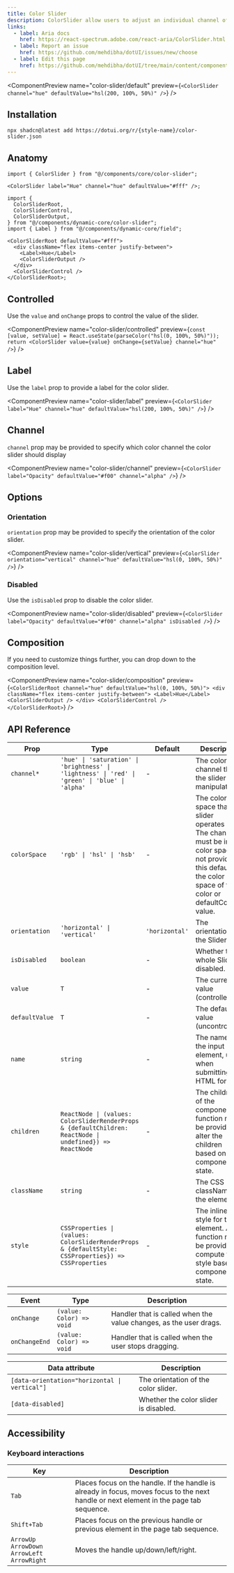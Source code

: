 ```yaml
---
title: Color Slider
description: ColorSlider allow users to adjust an individual channel of a color value.
links:
  - label: Aria docs
    href: https://react-spectrum.adobe.com/react-aria/ColorSlider.html
  - label: Report an issue
    href: https://github.com/mehdibha/dotUI/issues/new/choose
  - label: Edit this page
    href: https://github.com/mehdibha/dotUI/tree/main/content/components/colors/color-slider.mdx?plain=1
---
```


<ComponentPreview
  name="color-slider/default"
  preview={`<ColorSlider channel="hue" defaultValue="hsl(200, 100%, 50%)" />`}
/>

## Installation

```package-install
npx shadcn@latest add https://dotui.org/r/{style-name}/color-slider.json
```

## Anatomy

```tsx
import { ColorSlider } from "@/components/core/color-slider";

<ColorSlider label="Hue" channel="hue" defaultValue="#fff" />;
```

```tsx
import {
  ColorSliderRoot,
  ColorSliderControl,
  ColorSliderOutput,
} from "@/components/dynamic-core/color-slider";
import { Label } from "@/components/dynamic-core/field";

<ColorSliderRoot defaultValue="#fff">
  <div className="flex items-center justify-between">
    <Label>Hue</Label>
    <ColorSliderOutput />
  </div>
  <ColorSliderControl />
</ColorSliderRoot>;
```

## Controlled

Use the `value` and `onChange` props to control the value of the slider.

<ComponentPreview
  name="color-slider/controlled"
  preview={`const [value, setValue] = React.useState(parseColor("hsl(0, 100%, 50%)"));
  return <ColorSlider value={value} onChange={setValue} channel="hue" />`}
/>

## Label

Use the `label` prop to provide a label for the color slider.

<ComponentPreview
  name="color-slider/label"
  preview={`<ColorSlider label="Hue" channel="hue" defaultValue="hsl(200, 100%, 50%)" />`}
/>

## Channel

`channel` prop may be provided to specify which color channel the color slider should display

<ComponentPreview
  name="color-slider/channel"
  preview={`<ColorSlider label="Opacity" defaultValue="#f00" channel="alpha" />`}
/>

## Options

### Orientation

`orientation` prop may be provided to specify the orientation of the color slider.

<ComponentPreview
  name="color-slider/vertical"
  preview={`<ColorSlider orientation="vertical" channel="hue" defaultValue="hsl(0, 100%, 50%)" />`}
/>

### Disabled

Use the `isDisabled` prop to disable the color slider.

<ComponentPreview
  name="color-slider/disabled"
  preview={`<ColorSlider label="Opacity" defaultValue="#f00" channel="alpha" isDisabled />`}
/>

## Composition

If you need to customize things further, you can drop down to the composition level.

<ComponentPreview
  name="color-slider/composition"
  preview={`<ColorSliderRoot channel="hue" defaultValue="hsl(0, 100%, 50%)">
    <div className="flex items-center justify-between">
      <Label>Hue</Label>
      <ColorSliderOutput />
    </div>
    <ColorSliderControl />
  </ColorSliderRoot>`}
/>

## API Reference

| Prop           | Type                                                                                                     | Default        | Description                                                                                                                                                                 |
| -------------- | -------------------------------------------------------------------------------------------------------- | -------------- | --------------------------------------------------------------------------------------------------------------------------------------------------------------------------- |
| `channel*`     | `'hue' \| 'saturation' \| 'brightness' \| 'lightness' \| 'red' \| 'green' \| 'blue' \| 'alpha'`          | -              | The color channel that the slider manipulates.                                                                                                                              |
| `colorSpace`   | `'rgb' \| 'hsl' \| 'hsb'`                                                                                | -              | The color space that the slider operates in. The channel must be in this color space. If not provided, this defaults to the color space of the color or defaultColor value. |
| `orientation`  | `'horizontal' \| 'vertical'`                                                                             | `'horizontal'` | The orientation of the Slider.                                                                                                                                              |
| `isDisabled`   | `boolean`                                                                                                | -              | Whether the whole Slider is disabled.                                                                                                                                       |
| `value`        | `T`                                                                                                      | -              | The current value (controlled).                                                                                                                                             |
| `defaultValue` | `T`                                                                                                      | -              | The default value (uncontrolled).                                                                                                                                           |
| `name`         | `string`                                                                                                 | -              | The name of the input element, used when submitting an HTML form.                                                                                                           |
| `children`     | `ReactNode \| (values: ColorSliderRenderProps & {defaultChildren: ReactNode \| undefined}) => ReactNode` | -              | The children of the component. A function may be provided to alter the children based on component state.                                                                   |
| `className`    | `string`                                                                                                 | -              | The CSS className for the element.                                                                                                                                          |
| `style`        | `CSSProperties \| (values: ColorSliderRenderProps & {defaultStyle: CSSProperties}) => CSSProperties`     | -              | The inline style for the element. A function may be provided to compute the style based on component state.                                                                 |

| Event         | Type                     | Description                                                       |
| ------------- | ------------------------ | ----------------------------------------------------------------- |
| `onChange`    | `(value: Color) => void` | Handler that is called when the value changes, as the user drags. |
| `onChangeEnd` | `(value: Color) => void` | Handler that is called when the user stops dragging.              |

| Data attribute                                | Description                           |
| --------------------------------------------- | ------------------------------------- |
| `[data-orientation="horizontal \| vertical"]` | The orientation of the color slider.  |
| `[data-disabled]`                             | Whether the color slider is disabled. |

## Accessibility

### Keyboard interactions

| Key                                            | Description                                                                                                                             |
| ---------------------------------------------- | --------------------------------------------------------------------------------------------------------------------------------------- |
| `Tab`                                          | Places focus on the handle. If the handle is already in focus, moves focus to the next handle or next element in the page tab sequence. |
| `Shift+Tab`                                    | Places focus on the previous handle or previous element in the page tab sequence.                                                       |
| `ArrowUp` `ArrowDown` `ArrowLeft` `ArrowRight` | Moves the handle up/down/left/right.                                                                                                    |

